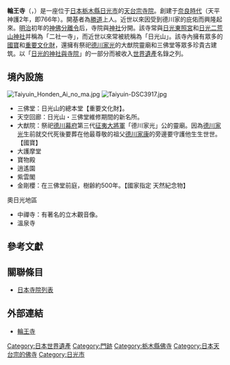 {{日本寺院
|名称 = 輪王寺
|画像 = [[File:NikkoRinnoji5390.jpg|260px]]<br />三仏堂（重要文化財）
|所在地 = 栃木縣日光市山內2300
|位置 = 
|山号 = 日光山
|宗派 = [[天台宗|天台宗]]
|本尊 = [[阿弥陀如来|阿弥陀如来]]、[[千手千眼觀世音菩薩|千手觀音]]、[[馬頭觀音|馬頭觀音]]
|創建年 = [[天平神護|天平神護]]2年（766年）
|開基 = [[勝道|勝道]]上人
|正式名 = 
|別称 = 
|札所等 = 下野七福神（[[毘沙門天|毘沙門天]]）
|文化財 = 大猷院霊廟本殿・相の間・拝殿、大般涅槃経集解59巻（国宝）<br />三仏堂、紙本著色東照権現像8幅、木造千手観音立像ほか（重要文化財）<br />世界遺産
}}

'''輪王寺'''（{{lang|ja|輪王寺}}，{{lang|ja|りんのうじ}}）是一座位于[[日本|日本]][[栃木縣|栃木縣]][[日光市|日光市]]的[[天台宗|天台宗]][[寺院|寺院]]。創建于[[奈良時代|奈良時代]]（天平神護2年，即766年）。開基者為[[勝道|勝道]]上人。近世以來因受到德川家的庇佑而興隆起來。[[明治|明治]]初年的[[神佛分離令|神佛分離令]]后，寺院與[[神社|神社]]分開。該寺常與[[日光東照宮|日光東照宮]]和[[日光二荒山神社|日光二荒山神社]]并稱為「二社一寺」，而近世以來常被統稱為「日光山」。該寺內擁有眾多的[[日本國寶|國寶]]和[[重要文化財|重要文化財]]，還擁有祭祀[[德川家光|德川家光]]的大猷院靈廟和三佛堂等眾多珍貴古建筑。以「[[日光的神社與寺院|日光的神社與寺院]]」的一部分而被收入[[世界遺產|世界遺產]]名錄之列。

== 境內設施 ==
[[File:Taiyuin_Honden_Ai_no_ma.jpg|thumb]]
[[File:Taiyuin-DSC3917.jpg|thumb]]
* 三佛堂：日光山的總本堂【重要文化財】。
* 天空回廊：日光山・三佛堂維修期間的新名所。
* 大猷院：祭祀[[德川幕府|德川幕府]]第三代[[征夷大將軍|征夷大將軍]]「德川家光」公的靈廟。因為[[德川家光|德川家光]]生前就交代死後要葬在他最尊敬的祖父[[德川家康|德川家康]]的旁邊要守護他生生世世。【國寶】
* 大護摩堂
* 寶物殿
* 逍遙園
* 紫雲閣
* 金剛櫻：在三佛堂前庭，樹齢約500年。【國家指定 天然紀念物】
奧日光地區
* 中禪寺：有著名的立木觀音像。
* 溫泉寺

== 參考文獻 ==
{{lang|ja|
* 井上靖、佐和隆研監修、山本健吉、菅原信海著『古寺巡礼東国2　輪王寺』、[[淡交社|淡交社]]、1981
* 中里昌念、柴田立史著、日光山輪王寺、栃木新聞社監修『日光山輪王寺　宝ものがたり』[[東京美術|東京美術]]、1992
* 『週刊朝日百科　日本の国宝』90号（日光東照宮、輪王寺ほか）、[[朝日新聞社|朝日新聞社]]、1998
* 『日本歴史地名大系　栃木県の地名』、[[平凡社|平凡社]]
* 『角川日本地名大辞典　栃木県』、[[角川書店|角川書店]]
* 『国史大辞典』、[[吉川弘文館|吉川弘文館]]
}}

== 關聯條目 ==
* [[日本寺院列表|日本寺院列表]]

== 外部連結 ==
* [http://www.rinnoji.or.jp/ 輪王寺]

{{DEFAULTSORT:Rinnoji}}
[[Category:日本世界遺產|Category:日本世界遺產]]
[[Category:門跡|Category:門跡]]
[[Category:栃木縣佛寺|Category:栃木縣佛寺]]
[[Category:日本天台宗的佛寺|Category:日本天台宗的佛寺]]
[[Category:日光市|Category:日光市]]